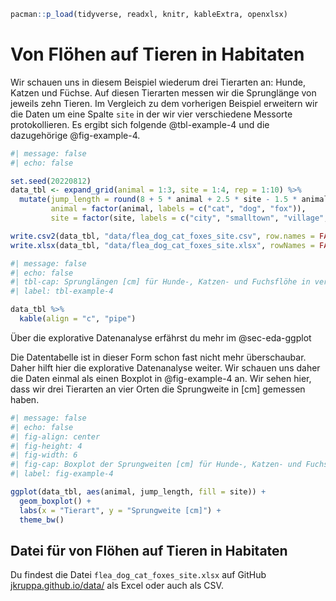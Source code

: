 ```r
pacman::p_load(tidyverse, readxl, knitr, kableExtra, openxlsx)
```

# Von Flöhen auf Tieren in Habitaten {#sec-example-4}

Wir schauen uns in diesem Beispiel wiederum drei Tierarten an: Hunde, Katzen und Füchse. Auf diesen Tierarten messen wir die Sprunglänge von jeweils zehn Tieren. Im Vergleich zu dem vorherigen Beispiel erweitern wir die Daten um eine Spalte `site` in der wir vier verschiedene Messorte protokollieren. Es ergibt sich folgende @tbl-example-4 und die dazugehörige @fig-example-4.

```r
#| message: false
#| echo: false

set.seed(20220812)
data_tbl <- expand_grid(animal = 1:3, site = 1:4, rep = 1:10) %>% 
  mutate(jump_length = round(8 + 5 * animal + 2.5 * site - 1.5 * animal * site + rnorm(n(), 0, 2), 2),
         animal = factor(animal, labels = c("cat", "dog", "fox")),
         site = factor(site, labels = c("city", "smalltown", "village", "field")))

write.csv2(data_tbl, "data/flea_dog_cat_foxes_site.csv", row.names = FALSE)
write.xlsx(data_tbl, "data/flea_dog_cat_foxes_site.xlsx", rowNames = FALSE)
```

```r
#| message: false
#| echo: false
#| tbl-cap: Sprunglängen [cm] für Hunde-, Katzen- und Fuchsflöhe in verschiedenen Habitaten. 
#| label: tbl-example-4

data_tbl %>%
  kable(align = "c", "pipe")
```

[Über die explorative Datenanalyse erfährst du mehr im @sec-eda-ggplot]{.aside}

Die Datentabelle ist in dieser Form schon fast nicht mehr überschaubar. Daher hilft hier die explorative Datenanalyse weiter. Wir schauen uns daher die Daten einmal als einen Boxplot in @fig-example-4 an. Wir sehen hier, dass wir drei Tierarten an vier Orten die Sprungweite in \[cm\] gemessen haben.

```r
#| message: false
#| echo: false
#| fig-align: center
#| fig-height: 4
#| fig-width: 6
#| fig-cap: Boxplot der Sprungweiten [cm] für Hunde-, Katzen- und Fuchsflöhe in verschiedenen Habitaten.
#| label: fig-example-4

ggplot(data_tbl, aes(animal, jump_length, fill = site)) + 
  geom_boxplot() +
  labs(x = "Tierart", y = "Sprungweite [cm]") +
  theme_bw() 
```

::: callout-tip
## Datei für von Flöhen auf Tieren in Habitaten

Du findest die Datei `flea_dog_cat_foxes_site.xlsx` auf GitHub [jkruppa.github.io/data/](https://github.com/jkruppa/jkruppa.github.io/tree/master/data) als Excel oder auch als CSV.
:::
